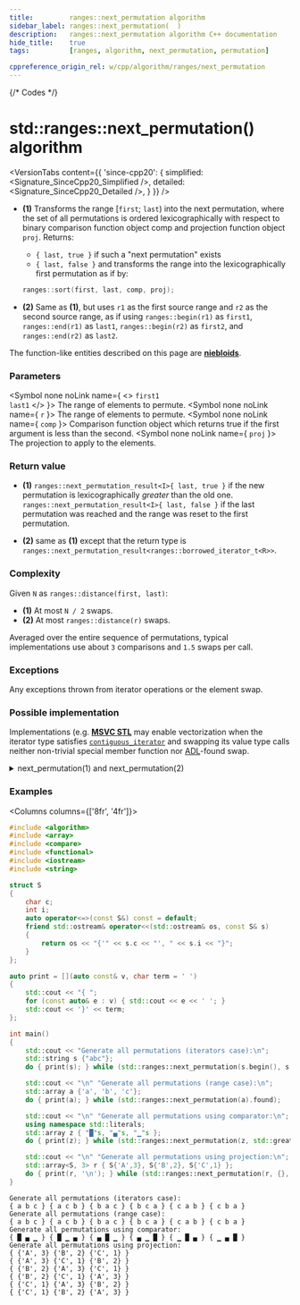 ```yaml
---
title:         ranges::next_permutation algorithm
sidebar_label: ranges::next_permutation(  )
description:   ranges::next_permutation algorithm C++ documentation
hide_title:    true
tags:          [ranges, algorithm, next_permutation, permutation]

cppreference_origin_rel: w/cpp/algorithm/ranges/next_permutation
---
```



{/* Codes */}


# std::ranges::next_permutation() algorithm

<VersionTabs content={{
	'since-cpp20': {
		simplified:	<Signature_SinceCpp20_Simplified />,
		detailed:	<Signature_SinceCpp20_Detailed />,
	}
}} />

- **(1)** Transforms the range [`first`; `last`) into the next permutation, where the set of all permutations is ordered lexicographically with respect to binary comparison function object comp and projection function object `proj`.
  Returns:
    - `{ last, true }` if such a "next permutation" exists
    - `{ last, false }` and transforms the range into the lexicographically first permutation as if by:
    ```cpp
    ranges::sort(first, last, comp, proj);
    ```

- **(2)** Same as **(1)**, but uses `r1` as the first source range and `r2` as the second source range, as if using `ranges::begin(r1)` as `first1`, `ranges::end(r1)` as `last1`, `ranges::begin(r2)` as `first2`, and `ranges::end(r2)` as `last2`.

The function-like entities described on this page are [**niebloids**](/docs/std/algo/niebloids).

### Parameters

<SymbolTable>

  <Symbol none noLink name={ <> <code>first1</code> <br/> <code>last1</code> </> }>
    The range of elements to permute.
  </Symbol>
  <Symbol none noLink name={ <code>r</code> }>
    The range of elements to permute.
  </Symbol>
  <Symbol none noLink name={ <code>comp</code> }>
    Comparison function object which returns <cod>true</cod> if the first argument is less than the second.
  </Symbol>
  <Symbol none noLink name={ <code>proj</code> }>
    The projection to apply to the elements.
  </Symbol>

</SymbolTable>

### Return value

- **(1)** `ranges::next_permutation_result<I>{ last, true }` if the new permutation is lexicographically *greater* than the old one. `ranges::next_permutation_result<I>{ last, false }` if the last permutation was reached and the range was reset to the first permutation.

- **(2)** same as **(1)** except that the return type is `ranges::next_permutation_result<ranges::borrowed_iterator_t<R>>`.

### Complexity

Given `N` as `ranges::distance(first, last)`:

- **(1)** At most `N / 2` swaps.
- **(2)** At most `ranges::distance(r)` swaps.

Averaged over the entire sequence of permutations, typical implementations use about `3` comparisons and `1.5` swaps per call.

### Exceptions

Any exceptions thrown from iterator operations or the element swap.

### Possible implementation

Implementations (e.g. [**MSVC STL**](https://github.com/microsoft/STL/blob/main/stl/src/vector_algorithms.cpp) may enable vectorization when the iterator type satisfies
[`contiguous_iterator`](#) and swapping its value type calls neither non-trivial special member function nor [ADL](#)-found swap.

<details>
<summary>next_permutation(1) and next_permutation(2)</summary>

```cpp
struct next_permutation_fn
{
    template<std::bidirectional_iterator I, std::sentinel_for<I> S,
             class Comp = ranges::less, class Proj = std::identity>
    requires std::sortable<I, Comp, Proj>
    constexpr ranges::next_permutation_result<I>
        operator()(I first, S last, Comp comp = {}, Proj proj = {}) const
    {
        // check that the sequence has at least two elements
        if (first == last)
            return {std::move(first), false};
        I i_last {ranges::next(first, last)};
        I i {i_last};
        if (first == --i)
            return {std::move(i_last), false};
        // main "permutating" loop
        for (;;)
        {
            I i1 {i};
            if (std::invoke(comp, std::invoke(proj, *--i), std::invoke(proj, *i1)))
            {
                I j {i_last};
                while (!std::invoke(comp, std::invoke(proj, *i), std::invoke(proj, *--j)))
                { }
                std::iter_swap(i, j);
                std::reverse(i1, i_last);
                return {std::move(i_last), true};
            }
            // permutation "space" is exhausted
            if (i == first)
            {
                std::reverse(first, i_last);
                return {std::move(i_last), false};
            }
        }
    }

    template<ranges::bidirectional_range R, class Comp = ranges::less,
             class Proj = std::identity>
    requires std::sortable<ranges::iterator_t<R>, Comp, Proj>
    constexpr ranges::next_permutation_result<ranges::borrowed_iterator_t<R>>
        operator()(R&& r, Comp comp = {}, Proj proj = {}) const
    {
        return (*this)(ranges::begin(r), ranges::end(r),
                       std::move(comp), std::move(proj));
    }
};

inline constexpr next_permutation_fn next_permutation {};
```

</details>

### Examples

<Columns columns={['8fr', '4fr']}>
<div>

```cpp title='Main.cpp' showLineNumbers
#include <algorithm>
#include <array>
#include <compare>
#include <functional>
#include <iostream>
#include <string>

struct S
{
    char c;
    int i;
    auto operator<=>(const S&) const = default;
    friend std::ostream& operator<<(std::ostream& os, const S& s)
    {
        return os << "{'" << s.c << "', " << s.i << "}";
    }
};

auto print = [](auto const& v, char term = ' ')
{
    std::cout << "{ ";
    for (const auto& e : v) { std::cout << e << ' '; }
    std::cout << '}' << term;
};

int main()
{
    std::cout << "Generate all permutations (iterators case):\n";
    std::string s {"abc"};
    do { print(s); } while (std::ranges::next_permutation(s.begin(), s.end()).found);

    std::cout << "\n" "Generate all permutations (range case):\n";
    std::array a {'a', 'b', 'c'};
    do { print(a); } while (std::ranges::next_permutation(a).found);

    std::cout << "\n" "Generate all permutations using comparator:\n";
    using namespace std::literals;
    std::array z { "█"s, "▄"s, "▁"s };
    do { print(z); } while (std::ranges::next_permutation(z, std::greater()).found);

    std::cout << "\n" "Generate all permutations using projection:\n";
    std::array<S, 3> r { S{'A',3}, S{'B',2}, S{'C',1} };
    do { print(r, '\n'); } while (std::ranges::next_permutation(r, {}, &S::c).found);
}
```

</div>
<div>

```plaintext title="Possible Output"
Generate all permutations (iterators case):
{ a b c } { a c b } { b a c } { b c a } { c a b } { c b a }
Generate all permutations (range case):
{ a b c } { a c b } { b a c } { b c a } { c a b } { c b a }
Generate all permutations using comparator:
{ █ ▄ ▁ } { █ ▁ ▄ } { ▄ █ ▁ } { ▄ ▁ █ } { ▁ █ ▄ } { ▁ ▄ █ }
Generate all permutations using projection:
{ {'A', 3} {'B', 2} {'C', 1} }
{ {'A', 3} {'C', 1} {'B', 2} }
{ {'B', 2} {'A', 3} {'C', 1} }
{ {'B', 2} {'C', 1} {'A', 3} }
{ {'C', 1} {'A', 3} {'B', 2} }
{ {'C', 1} {'B', 2} {'A', 3} }
```

</div>
</Columns>
